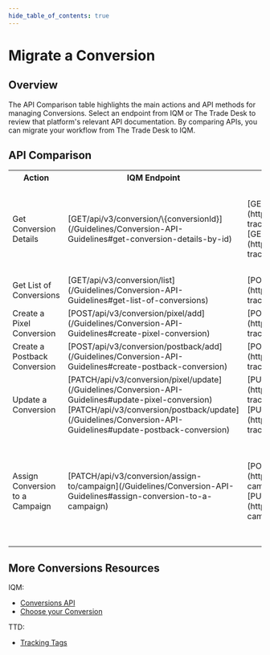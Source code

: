 ```yaml
---
hide_table_of_contents: true
---
```



# Migrate a Conversion

## Overview

The API Comparison table highlights the main actions and API methods for managing Conversions. Select an endpoint from IQM or The Trade Desk to review that platform's relevant API documentation. By comparing APIs, you can migrate your workflow from The Trade Desk to IQM. 

## API Comparison

<center>
<table className='endpointTable'>
<th>Action</th>
<th>IQM Endpoint</th>
<th style={{textWrap: 'nowrap' }}>The Trade Desk Endpoint</th>
<th>Notes</th>
<tr>
  <td>Get Conversion Details</td>
  <td>[<span class="badge bar badge--primary">GET</span><span class="path-text">/api/v3/conversion/\{conversionId}</span>](/Guidelines/Conversion-API-Guidelines#get-conversion-details-by-id)</td>
  <td>[<span class="badge bar badge--primary">GET</span><span class="path-text">/v3/trackingtag/\{trackingTagId}</span>](https://partner.thetradedesk.com/v3/portal/api/ref/get-trackingtag-trackingtagid)<br />[<span class="badge bar badge--primary">GET</span><span class="path-text">/v3/tracking/universalpixel/\{universalPixelId}</span>](https://partner.thetradedesk.com/v3/portal/api/ref/get-tracking-universalpixel-universalpixelid)</td>
  <td>IQM endpoint returns <var>typeId</var> parameter specifying whether the Conversion is a Pixel (<var>1</var>) or Postback (<var>2</var>).<p />The Trade Desk endpoint returns <var>TrackingTagCategory</var> specifying whether Conversion is a <var>StaticTag</var> or a <var>UniversalPixelTag</var>.</td>
</tr>
<tr>
  <td>Get List of Conversions</td>
  <td>[<span class="badge bar badge--primary">GET</span><span class="path-text">/api/v3/conversion/list</span>](/Guidelines/Conversion-API-Guidelines#get-list-of-conversions)</td>
  <td>[<span class="badge bar badge--success">POST</span><span class="path-text">/v3/trackingtag/query/advertiser</span>](https://partner.thetradedesk.com/v3/portal/api/ref/post-trackingtag-query-advertiser)</td>
  <td></td>
</tr>
<tr>
  <td>Create a Pixel Conversion</td>
  <td>[<span class="badge bar badge--success">POST</span><span class="path-text">/api/v3/conversion/pixel/add</span>](/Guidelines/Conversion-API-Guidelines#create-pixel-conversion)</td>
  <td>[<span class="badge bar badge--success">POST</span><span class="path-text">/v3/trackingtag</span>](https://partner.thetradedesk.com/v3/portal/api/ref/post-trackingtag)</td>
  <td></td>
</tr>
<tr>
  <td>Create a Postback Conversion</td>
  <td>[<span class="badge bar badge--success">POST</span><span class="path-text">/api/v3/conversion/postback/add</span>](/Guidelines/Conversion-API-Guidelines#create-postback-conversion)</td>
  <td>[<span class="badge bar badge--success">POST</span><span class="path-text">/v3/tracking/universalpixel</span>](https://partner.thetradedesk.com/v3/portal/api/ref/post-tracking-universalpixel)</td>
  <td></td>
</tr>
<tr>
  <td>Update a Conversion</td>
  <td>[<span class="badge bar badge--info">PATCH</span><span class="path-text">/api/v3/conversion/pixel/update</span>](/Guidelines/Conversion-API-Guidelines#update-pixel-conversion)<br />[<span class="badge bar badge--info">PATCH</span><span class="path-text">/api/v3/conversion/postback/update</span>](/Guidelines/Conversion-API-Guidelines#update-postback-conversion)</td>
  <td>[<span class="badge bar badge--warning">PUT</span><span class="path-text">/v3/trackingtag</span>](https://partner.thetradedesk.com/v3/portal/api/ref/put-trackingtag)<br />[<span class="badge bar badge--warning">PUT</span><span class="path-text">/v3/tracking/universalpixel</span>](https://partner.thetradedesk.com/v3/portal/api/ref/put-tracking-universalpixel)</td>
  <td></td>
</tr>
<tr>
  <td>Assign Conversion to a Campaign</td>
  <td>[<span class="badge bar badge--info">PATCH</span><span class="path-text">/api/v3/conversion/assign-to/campaign</span>](/Guidelines/Conversion-API-Guidelines#assign-conversion-to-a-campaign)</td>
  <td>[<span class="badge bar badge--success">POST</span><span class="path-text">/v3/campaign</span>](https://partner.thetradedesk.com/v3/portal/api/ref/post-campaign)<br />[<span class="badge bar badge--warning">PUT</span><span class="path-text">/v3/campaign</span>](https://partner.thetradedesk.com/v3/portal/api/ref/put-campaign)</td>
  <td>IQM endpoint supports assigning multiple Conversions to multiple Campaigns, or removing from multiple Campaigns.<p />The Trade Desk assigns tracking tags in the create and update Campaign endpoints with the <var>CampaignConversionReportingColumns</var> object. </td>
</tr>
</table></center>

## More Conversions Resources

IQM:

  * [Conversions API](/Guidelines/Conversion-API-Guidelines)
  * [Choose your Conversion<ExternalLink />](https://help.iqm.com/en/collections/3219750-choose-your-conversion)

TTD: 

  * [Tracking Tags<ExternalLink />](https://partner.thetradedesk.com/v3/portal/data/doc/TrackingTagsOverview)